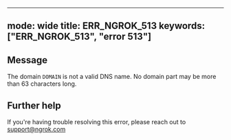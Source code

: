 
---
mode: wide
title: ERR_NGROK_513
keywords: ["ERR_NGROK_513", "error 513"]
---

## Message
The domain `DOMAIN` is not a valid DNS name. No domain part may be more than 63 characters long.




## Further help
If you're having trouble resolving this error, please reach out to [support@ngrok.com](mailto:support@ngrok.com?subject=Help%20with%20ERR_NGROK_513)

